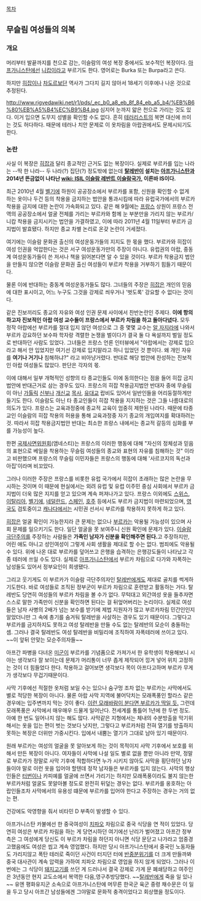 [[목차]]

== 무슬림 여성들의 의복 ==
=== 개요 ===
머리부터 발끝까지를 천으로 감는, 이슬람의 여성 복장 중에서도 보수적인 복장이다. [[아프가니스탄]]에선 [[니캅]]이라고 부르기도 한다. 영어로는 Burka 또는 Burpa라고 쓴다.

하지만 [[히잡]]이나 [[차도르]]보단 역사가 그다지 길지 않아서 18세기 이후에나 나온 것으로 추정된다.

http://www.rigvedawiki.net/r1/pds/_ec_b0_a8_eb_8f_84_eb_a5_b4/%EB%B6%80%EB%A5%B4%EC%B9%B4.jpg
심지어 눈까지 얇은 천으로 가리는 것도 있다. 이거 입으면 도무지 성별을 확인할 수도 없다. 흔히 [[테러리스트]]의 복면 대신에 쓰이는 것도 허다하다. 때문에 테러나 치안 문제로 이 옷차림을 아랍권에서도 문제시되기도 한다.

=== 논란 ===
사실 이 복장은 [[히잡]]과 달리 종교적인 근거도 없는 복장이다. 실제로 부르카를 입는 나라는 --딱 한 나라-- 두 나라(?) 집단(?) 정도밖에 없는데 '''[[탈레반]]이 설치는 [[아프가니스탄]]과 2014년 뜬금없이 나타난 [[wiki: ISIL 이슬람 레반트 이슬람국가]], 이른바 IS이다.'''

최근 2010년 4월 [[벨기에]] 하원이 공공장소에서 부르카를 포함, 신원을 확인할 수 없게 하는 옷이나 두건 등의 착용을 금지하는 법안을 통과시킴에 따라 유럽국가에서의 부르카 착용을 금지에 대한 논란이 가속화되고 있다. 같은 해 9월에는 [[프랑스]] 상원이 프랑스 전역의 공공장소에서 얼굴 전체를 가리는 부르카와 함께 눈 부분만을 가리지 않는 부르카/니캅 착용을 금지시키는 법안을 가결하였고, 이에 따라 2011년 4월 11일부터 부르카 금지법이 발효됐다. 하지만 종교 차별 논리로 온갖 논란이 거세졌다. 

여기에는 이슬람 문화권 출신의 여성운동가들의 지지도 한 몫을 했다. 부르카와 히잡이 여성 인권을 억압한다는 것은 서구 여성운동가만의 주장이 아니다. 유럽권의 아랍, 중동계 여성운동가들이 쓴 저서나 책을 읽어본다면 알 수 있을 것이다. 부르카 착용금지 법안을 만들지 않으면 이슬람 문화권 출신 여성들이 부르카 착용을 거부하기 힘들기 때문이다. 

물론 이에 반대하는 중동계 여성운동가들도 많다. 그녀들의 주장은 [[히잡]]은 개인의 믿음에 대한 표시이고, 어느 누구도 그것을 강제로 씌우거나 '벗도록' 강요할 수 없다는 것이다. 

같은 진보끼리도 종교의 자유와 여성 인권 문제 사이에서 찬반논란인 주제다. '''이에 항의하고자 진보적인 아랍 여성 교수들이 프랑스에서 부르카 차림을 하고 돌아다녔다.'''  모두 정작 아랍에선 부르카를 절대 입지 않던 여성으로 그 중 몇몇 교수는 [[알 자지라]]에 나와서 부르카 강요하던 보수파 학자랑 격렬한 논쟁을 벌이다가 결국 둘 다 욕설까지 벌일 정도로 반대하던 사람도 있었다. 그녀들은 프랑스 언론 인터뷰에서 "아랍에서는 강제로 입으라고 해서 안 입었지만 여기선 강제로 입지말라고 하니 입었던 것 뿐이다. 왜 개인 자유를 '''여기나 거기나''' 침해하냐?" 라고 비아냥거렸다. 반대로 해당 법안에 찬성하는 진보적인 아랍 여성들도 많았다. 판단은 각자의 몫.

이에 대해서 일부 개혁적인 성향의 타 종교인들도 이에 동의한다는 점을 들어 히잡 금지법안에 반대근거로 삼는 경우도 있다. 프랑스의 히잡 착용금지법안 반대자 중에 무슬림이 아닌 [[가톨릭]] [[신부]]나 [[개신교]] [[목사]], [[유대교]] 랍비도 있어서 일반인들을 어리둥절하게만들기도 한다. 이슬람도 아닌 타 종교인들이 히잡 착용을 지지하는 것은 그들 나름대로의 의도가 있다. 프랑스는 교육과정중에 종교적 교육이 엄중히 제한된 나라다. 때문에 타종교인 이슬람의 히잡 착용의 허용을 통해 교육과정중 자기 종교의 개입여지를 확대하려는 것. 따라서 히잡 착용금지법안 반대는 최소한 프랑스 내에서는 종교적 갈등의 심화를 부를 가능성이 높다.

한편 [[국제사면위원회]](앰네스티)는 프랑스의 이러한 행동에 대해 "자신의 정체성과 믿음의 표현으로 베일을 착용하는 무슬림 여성들의 종교와 표현의 자유를 침해하는 것" 이라고 비판했으며 프랑스의 무슬림 이민자들은 프랑스의 행동에 대해 '사르코지의 독선과 아집'이라며 비꼬았다.

그러나 이러한 주장은 프랑스를 비롯한 유럽 국가에서 히잡이 초래하는 많은 논란을 무시하는 것이며 이 때문에 현실에서는 외려 유럽 및 유럽 이주민 중심 사회에서 부르카 금지법이 더욱 많은 지지를 얻고 있으며 계속 퍼져나가고 있다. 프랑스 이외에도 [[스위스]], [[이탈리아]], [[벨기에]], [[네덜란드]], [[스페인]], [[호주]] 등에서도 부르카 금지법이 마련되었으며, [[영국]]도 검토중이고 [[캐나다]]에서는 시민권 선서시 부르카를 착용하지 못하게 하고 있다. 

[[히잡]]은 얼굴 확인이 가능한지라 큰 문제는 없으나 [[부르카]]는 악용될 가능성이 있으며 사회 문제를 일으키기도 한다. 일단 얼굴을 못 보여주니 신원 확인에 문제가 있다. [[이슬람 극단주의]]를 주장하는 사람들은 '''가족인 남자가 신분을 확인해주면 된다.'''고 주장하지만, 어린 애도 아니고 성인여성이 그렇게 사회 생활을 제대로 할 수는 없다. 범죄에도 악용될 수 있다. 위에 나온 대로 부르카를 덮어쓰고 은행을 습격하는 은행강도들이 나타났고 각종 테러에 쓰일 수도 있다. 실제로 [[아프가니스탄]]에서 부르카 차림으로 다가와 자폭하는 남성들도 있어서 정부요인이 희생됐다.

그리고 웃기게도 이 부르카가 이슬람 극단주의자인 [[탈레반]]에게도 제대로 골치를 썩게하기도한다. 바로 여성들로 조직된 정부군이 부르카 차림으로 훈련받고 활동하는 거다. 탈레반도 당연히 여성들의 부르카 차림을 볼 수가 없다. 무턱대고 외간여성 옷을 들추자면 스스로 말한 가족만이 신분을 확인하면 된다는 걸 뒤엎어버리는 논리이다. 실제로 여성들은 남자 사병의 2배가 넘는 보수를 받기에 제법 지원자가 많고 부르카차림 민간인인지 알았더니만 그 속에 총기를 숨겨둬 탈레반을 사살하는 경우도 있기 때문이다. 그렇다고 부르카를 금지하지도 못하고 여성 탈레반을 만들 수도 없는 탈레반의 모순이 충돌하는 셈. 그러나 결국 탈레반도 여성 탈레반을 비밀리에 조직하여 자폭테러에 쓰이고 있다. ~~이 앞뒤 안맞는 모순주의자들~~

아프간 파병을 다녀온 [[미군]]이 부르카를 기념품으로 가져가서 한 유학생이 착용해보니 시야는 생각보다 잘 보이는데  문제가  머리통이 너무 좁게 제작되어 낑겨 넣어 위치 고정하는 것이 더 힘들었다 한다. 착용하고 걸어보면 생각보다 목이 아프다고하며 부르카 무게가 생각보다 무겁기때문이다.

사막 기후에선 적절한 옷처럼 보일 수는 있으나 숨구멍 조차 없는 부르카는 사막에서도 별로 적당한 복장이 아니다. 물론 아랍 사막 지역에 불어닥치는 모래폭풍인 할라스 같은 경우에는 입주변까지 막는 것이 좋다. [http://blog.daum.net/dullahbank/15708001 이런 모래바람이 분다면 부르카가 딱일 듯.]  그런데 모래폭풍은 사막에서 매우매우 드물게 일어난다. 전세계를 통틀어 1년에 한 두번 정도. 아예 한 번도 일어나지 않는 해도 많다. 사막같은 지형에서는 체내의 수분방출을 막기위해서는 옷을 입는 편이 벗는 것보다 낫지만, 그렇다고 부르카처럼 전혀 열기를 방출하지 못하는 복장은 더위만 가중시킨다. 입에서 내뿜는 열기가 그대로 남아 있기 때문이다. 

원래 부르카는 여성의 얼굴을 못 알아보게 하는 것이 목적이지 사막 기후에서 보호를 위해서 만든 복장이 아니다. 여자들이 사막에 나설 일도 별로 없을 뿐만 아니라 만약, 정말로 부르카가 정말로 사막 기후에 적합하다면 누가 시키지 않아도 사막을 횡단하던 남자들이야 말로 이런 옷을 입어야 할텐데 정작 남자들은 부르카를 입지 않는다. 사막의 행상인들은 [[터번]]이나 카피예를 얼굴에 쓰면서 가리기는 하지만 모래폭풍이라도 불지 않는한 부르카처럼 얼굴도 못알아볼 정도로 완전히 뒤덮는 경우는 없다. 부르카를 옹호하는 아랍인들조차 사막에서의 유용성 떄문에 부르카를 입어야 한다고 주장하는 경우는 거의 없는 편.

건강에도 악영향을 줘서 비타민 D 부족이 발생할 수 있다.

아프가니스탄 카불에선 한 중국여성이 [[치파오]] 차림으로 중국 식당을 연 적이 있었다. 당연히 여성은 부르카 차림을 하는 게 당연시하던 여기에선 난리가 벌어졌고 아프간 정부 측은 그 여성에게 당신도 이 부르카 차림을 하던지 아니면 식당 문닫고 나가라고 엄중경고했음에도 여성은 씹고 계속 영업했다. 하지만 당시 아프가니스탄에서 중국인 노동자들도 가리지않고 폭탄 테러로 죽이던 사건이 터지던 터에 [[반중]]분위기를 더 크게 만들까봐 중국 대사관이 계속 압력을 가하여 치파오 차림으로 영업을 하지 않게 되었다. 그러나 이번에는 그 식당이 [[돼지고기]]를 쓰던 게 드러나서 결국 강제로 가게 문 폐쇄당하고 여주인은 3년동안 현지 교도소에서 복역한 다음,영구추방당했다. ~~[[탈레반]]에게 죽을 일 있나~~  유엔 평화유지군 소속으로 아프가니스탄에 머무른 한국군 육군 중령 채수문은 이 일을 두고 당시 아프간 남성들에겐 그야말로 문화적 충격이었다고 회상했을 정도이다.
